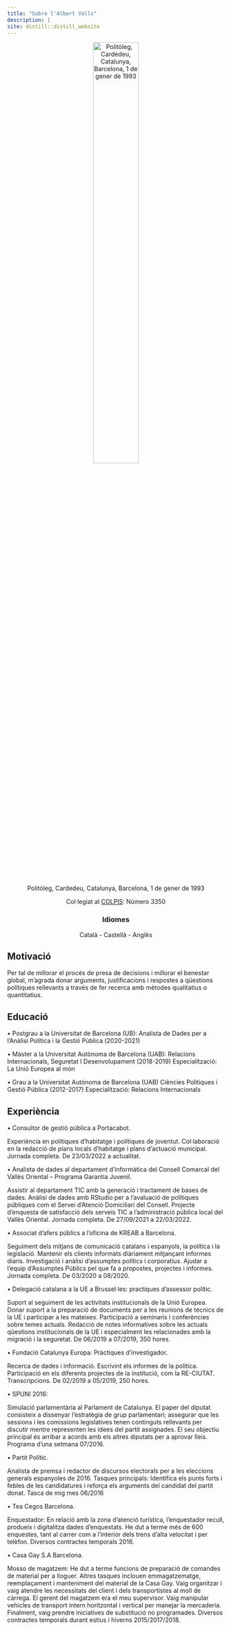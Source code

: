 ```yaml
---
title: "Sobre l'Albert Valls"
description: | 
site: distill::distill_website
---
```


<center>
![Politòleg, Cardedeu, Catalunya, Barcelona, 1 de gener de 1993](images/AVG.jpg){width=50%}

Col·legiat al [COLPIS](https://www.colpis.cat/): Número 3350

### Idiomes
Català - Castellà - Anglès
</center>

## Motivació

Per tal de millorar el procés de presa de decisions i millorar el benestar global, m'agrada donar arguments, justificacions i respostes a qüestions polítiques rellevants a través de fer recerca amb mètodes qualitatius o quantitatius.

## Educació

•	Postgrau a la Universitat de Barcelona (UB): Analista de Dades per a l'Anàlisi Política i la Gestió Pública (2020-2021) 

•	Màster a la Universitat Autònoma de Barcelona (UAB): Relacions Internacionals, Seguretat I Desenvolupament (2018-2019) Especialització: La Unió Europea al món

•	Grau a la Universitat Autònoma de Barcelona (UAB) Ciències Polítiques i Gestió Pública (2012-2017) Especialització: Relacions Internacionals

## Experiència

•	Consultor de gestió pública a Portacabot.

Experiència en polítiques d’habitatge i polítiques de joventut. Col·laboració en la redacció de plans locals d’habitatge i plans d’actuació municipal.  
Jornada completa. De 23/03/2022 a actualitat.

•	Analista de dades al departament d’informàtica del Consell Comarcal del Vallès Oriental – Programa Garantia Juvenil.

Assistir al departament TIC amb la generació i tractament de bases de dades. Anàlisi de dades amb RStudio per a l’avaluació de polítiques públiques com el Servei d’Atenció Domiciliari del Consell. Projecte d’enquesta de satisfacció dels serveis TIC a l’administració pública local del Vallès Oriental. 
Jornada completa. De 27/09/2021 a 22/03/2022.

•	Associat d’afers públics a l’oficina de KREAB a Barcelona.

Seguiment dels mitjans de comunicació catalans i espanyols, la política i la legislació. Mantenir els clients informats diàriament mitjançant informes diaris. Investigació i anàlisi d'assumptes polítics i corporatius. Ajudar a l’equip d'Assumptes Públics pel que fa a propostes, projectes i informes.
Jornada completa. De 03/2020 a 08/2020.

•	Delegació catalana a la UE a Brussel·les: practiques d’assessor polític.

Suport al seguiment de les activitats institucionals de la Unió Europea. Donar suport a la preparació de documents per a les reunions de tècnics de la UE i participar a les mateixes. Participació a seminaris i conferències sobre temes actuals. Redacció de notes informatives sobre les actuals qüestions institucionals de la UE i especialment les relacionades amb la migració i la seguretat.
De 06/2019 a 07/2019, 350 hores.

•	Fundació Catalunya Europa: Pràctiques d’investigador.

Recerca de dades i informació. Escrivint els informes de la política. Participació en els diferents projectes de la institució, com la RE-CIUTAT. Transcripcions.
De 02/2019 a 05/2019, 250 hores.

•	SPUNI 2016: 

Simulació parlamentària al Parlament de Catalunya. El paper del diputat consisteix a dissenyar l'estratègia de grup parlamentari; assegurar que les sessions i les comissions legislatives tenen continguts rellevants per discutir mentre representen les idees del partit assignades. El seu objectiu principal és arribar a acords amb els altres diputats per a aprovar lleis.
Programa d’una setmana 07/2016.

•	Partit Polític.

Analista de premsa i redactor de discursos electorals per a les eleccions generals espanyoles de 2016. Tasques principals: Identifica els punts forts i febles de les candidatures i reforça els arguments del candidat del partit donat.
Tasca de mig mes 06/2016

•	Tea Cegos Barcelona.

Enquestador: En relació amb la zona d'atenció turística, l'enquestador recull, produeix i digitalitza dades d’enquestats. He dut a terme més de 600 enquestes, tant al carrer com a l'interior dels trens d'alta velocitat i per telèfon.
Diversos contractes temporals 2016.

•	Casa Gay S.A Barcelona.

Mosso de magatzem: He dut a terme funcions de preparació de comandes de material per a lloguer. Altres tasques inclouen emmagatzematge, reemplaçament i manteniment del material de la Casa Gay. Vaig organitzar i vaig atendre les necessitats del client i dels transportistes al moll de càrrega. El gerent del magatzem era el meu supervisor. Vaig manipular vehicles de transport intern horitzontal i vertical per manejar la mercaderia. Finalment, vaig prendre iniciatives de substitució no programades.
Diversos contractes temporals durant estius i hiverns 2015/2017/2018.
